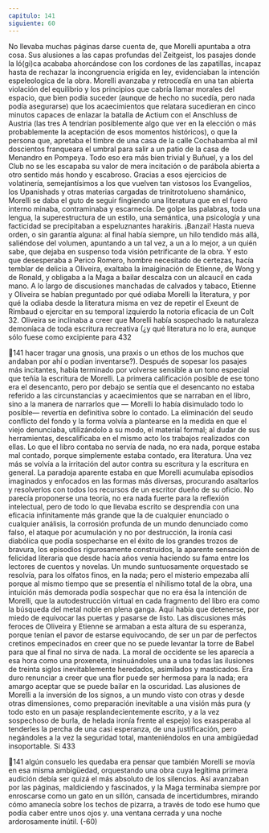 ```yaml
---
capitulo: 141
siguiente: 60
---
```


No llevaba muchas páginas darse cuenta de, que Morelli apuntaba a otra cosa.
Sus alusiones a las capas profundas del Zeitgeist, los pasajes donde la ló(gi)ca
acababa ahorcándose con los cordones de las zapatillas, incapaz hasta de
rechazar la incongruencia erigida en ley, evidenciaban la intención espeleologica
de la obra. Morelli avanzaba y retrocedía en una tan abierta violación del
equilibrio y los principios que cabría llamar morales del espacio, que bien podía
suceder (aunque de hecho no sucedía, pero nada podía asegurarse) que los
acaecimientos que relatara sucedieran en cinco minutos capaces de enlazar la
batalla de Actium con el Anschluss de Austria (las tres A tendrían posiblemente
algo que ver en la elección o más probablemente la aceptación de esos momentos
históricos), o que la persona que, apretaba el timbre de una casa de la calle
Cochabamba al mil doscientos franqueara el umbral para salir a un patio de la
casa de Menandro en Pompeya. Todo eso era más bien trivial y Buñuel, y a los
del Club no se les escapaba su valor de mera incitación o de parábola abierta a
otro sentido más hondo y escabroso. Gracias a esos ejercicios de volatinería,
semejantísimos a los que vuelven tan vistosos los Evangelios, los Upanishads y
otras materias cargadas de trinitrotolueno shamánico, Morelli se daba el guto de
seguir fingiendo una literatura que en el fuero interno minaba, contraminaba y
escarnecía. De golpe las palabras, toda una lengua, la superestructura de un
estilo, una semántica, una psicología y una facticidad se precipitaban a
espeluznantes harakiris. ¡Banzai! Hasta nueva orden, o sin garantía alguna: al
final había siempre, un hilo tendido más allá, saliéndose del volumen, apuntando
a un tal vez, a un a lo mejor, a un quién sabe, que dejaba en suspenso toda visión
petrificante de la obra. Y esto que desesperaba a Perico Romero, hombre
necesitado de certezas, hacía temblar de delicia a Oliveira, exaltaba la
imaiginación de Etienne, de Wong y de Ronald, y obligaba a la Maga a bailar
descalza con un alcaucil en cada mano.
A lo largo de discusiones manchadas de calvados y tabaco, Etienne y Oliveira
se habían preguntado por qué odiaba Morelli la literatura, y por qué la odiaba
desde la literatura misma en vez de repetir el Exeunt de Rimbaud o ejercitar en
su temporal izquierdo la notoria eficacia de un Colt 32. Oliveira se inclinaba a
creer que Morelli había sospechado la naturaleza demoníaca de toda escritura
recreativa (¿y qué literatura no lo era, aunque sólo fuese como excipiente para
432

141
hacer tragar una gnosis, una praxis o un ethos de los muchos que andaban por
ahí o podían inventarse?). Después de sopesar los pasajes más incitantes, había
terminado por volverse sensible a un tono especial que teñía la escritura de
Morelli. La primera calificación posible de ese tono era el desencanto, pero por
debajo se sentía que el desencanto no estaba referido a las circunstancias y
acaecimientos que se narraban en el libro, sino a la manera de narrarlos que —
Morelli lo había disimulado todo lo posible— revertía en definitiva sobre lo
contado. La eliminación del seudo conflicto del fondo y la forma volvía a
plantearse en la medida en que el viejo denunciaba, utilizándolo a su modo, el
material formal; al dudar de sus herramientas, descalificaba en el mismo acto los
trabajos realizados con ellas. Lo que el libro contaba no servía de nada, no era
nada, porque estaba mal contado, porque simplemente estaba contado, era
literatura. Una vez más se volvía a la irritación del autor contra su escritura y la
escritura en general. La paradoja aparente estaba en que Morelli acumulaba
episodios imaginados y enfocados en las formas más diversas, procurando
asaltarlos y resolverlos con todos los recursos de un escritor dueño de su oficio.
No parecía proponerse una teoría, no era nada fuerte para la reflexión
intelectual, pero de todo lo que llevaba escrito se desprendía con una eficacia
infinitamente más grande que la de cualquier enunciado o cualquier análisis, la
corrosión profunda de un mundo denunciado como falso, el ataque por
acumulación y no por destrucción, la ironía casi diabólica que podía sospecharse
en el éxito de los grandes trozos de bravura, los episodios rigurosamente
construidos, la aparente sensación de felicidad literaria que desde hacía años
venía haciendo su fama entre los lectores de cuentos y novelas. Un mundo
suntuosamente orquestado se resolvía, para los olfatos finos, en la nada; pero el
misterio empezaba allí porque al mismo tiempo que se presentía el nihilismo
total de la obra, una intuición más demorada podía sospechar que no era ésa la
intención de Morelli, que la autodestrucción virtual en cada fragmento del libro
era como la búsqueda del metal noble en plena ganga. Aquí había que detenerse,
por miedo de equivocar las puertas y pasarse de listo. Las discusiones más
feroces de Oliveira y Etienne se armaban a esta altura de su esperanza, porque
tenían el pavor de estarse equivocando, de ser un par de perfectos cretinos
empecinados en creer que no se puede levantar la torre de Babel para que al final
no sirva de nada. La moral de occidente se les aparecía a esa hora como una
proxeneta, insinuándoles una a una todas las ilusiones de treinta siglos
inevitablemente heredados, asimilados y masticados. Era duro renunciar a creer
que una flor puede ser hermosa para la nada; era amargo aceptar que se puede
bailar en la oscuridad. Las alusiones de Morelli a la inversión de los signos, a un
mundo visto con otras y desde otras dimensiones, como preparación inevitable a
una visión más pura (y todo esto en un pasaje resplandecientemente escrito, y a
la vez sospechoso de burla, de helada ironía frente al espejo) los exasperaba al
tenderles la percha de una casi esperanza, de una justificación, pero negándoles a
la vez la seguridad total, manteniéndolos en una ambigüedad insoportable. Si
433

141
algún consuelo les quedaba era pensar que también Morelli se movía en esa
misma ambigüedad, orquestando una obra cuya legítima primera audición debía
ser quizá el más absoluto de los silencios. Así avanzaban por las páginas,
maldiciendo y fascinados, y la Maga terminaba siempre por enroscarse como un
gato en un sillón, cansada de incertidumbres, mirando cómo amanecía sobre los
techos de pizarra, a través de todo ese humo que podía caber entre unos ojos y.
una ventana cerrada y una noche ardorosamente inútil.
(-60)
